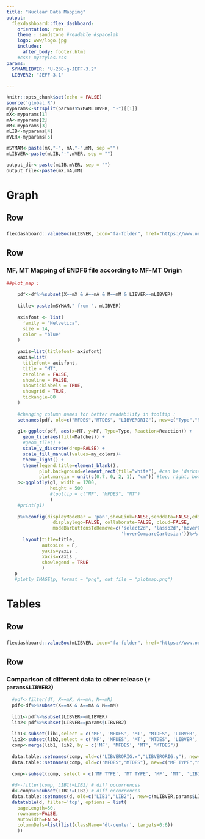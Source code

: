 ```yaml
---
title: "Nuclear Data Mapping"
output: 
  flexdashboard::flex_dashboard:
    orientation: rows
    theme : sandstone #readable #spacelab
    logo: www/logo.jpg
    includes:
      after_body: footer.html
    #css: mystyles.css
params:
  SYMAMLIBVER: "U-238-g-JEFF-3.2"
  LIBVER2: "JEFF-3.1"
  
---
```

<style>                     
.navbar {
  background-color:white;
  border-color:gray;
}
.navbar-brand {
color:DarkSlateGray!important;
}
.dataTables_wrapper{
font-family: helvetica;
font-size: 11px; 
}
</style>  

```r
knitr::opts_chunk$set(echo = FALSE)
source('global.R')  
myparams<-strsplit(params$SYMAMLIBVER, "-")[[1]]
mX<-myparams[1]
mA<-myparams[2]
mM<-myparams[3]
mLIB<-myparams[4]
mVER<-myparams[5]

mSYMAM<-paste(mX,"-", mA,"-",mM, sep ="")
mLIBVER<-paste(mLIB,"-",mVER, sep = "")

output_dir<-paste(mLIB,mVER, sep = "")
output_file<-paste(mX,mA,mM)

```

Graph
=====================================  
 
Row {}
-------------------------------------
### {data-width=800}

###  {data-width=200}
```r
flexdashboard::valueBox(mLIBVER, icon="fa-folder", href="https://www.oecd-nea.org", color=as.character(my_colors[mLIBVER]), caption = paste(" Release : ", libdates[mLIBVER]))

```   

Row {}
-------------------------------------

### MF, MT Mapping of ENDF6 file according to MF-MT Origin {data-height=2500}

```r
##plot_map : 
     
    pdf<-df%>%subset(X==mX & A==mA & M==mM & LIBVER==mLIBVER)
    
    title<-paste(mSYMAM," from ", mLIBVER)
    
    axisfont <- list(
      family = "Helvetica",
      size = 14,
      color = "blue"
    )
    
    yaxis=list(titlefont= axisfont)
    xaxis=list( 
      titlefont= axisfont,
      title = "MT",
      zeroline = FALSE,
      showline = FALSE,
      showticklabels = TRUE,
      showgrid = TRUE,
      tickangle=80
    )
    
    #changing column names for better readability in tooltip : 
    setnames(pdf, old=c("MFDES","MTDES", "LIBVERORIG"), new=c("Type","Reaction", "Matches"))
    
    g1<-ggplot(pdf, aes(x=MT, y=MF, Type=Type, Reaction=Reaction)) + 
      geom_tile(aes(fill=Matches)) +
      #geom_tile() +
      scale_y_discrete(drop=FALSE) + 
      scale_fill_manual(values=my_colors)+
      theme_light() + 
      theme(legend.title=element_blank(), 
            plot.background=element_rect(fill="white"), #can be 'darkseagreen' too...
            plot.margin = unit(c(0.7, 0, 2, 1), "cm")) #top, right, bottom, left
    p<-ggplotly(g1, width = 1200, 
                height = 500
                #tooltip = c("MF", "MFDES", "MT")
                )
    #print(g1)
    
    p%>%config(displayModeBar = 'pan',showLink=FALSE,senddata=FALSE,editable=FALSE,
                 displaylogo=FALSE, collaborate=FALSE, cloud=FALSE,
                 modeBarButtonsToRemove=c('select2d', 'lasso2d','hoverClosestCartesian',
                                          'hoverCompareCartesian'))%>%
      layout(title=title,
             autosize = F,
             yaxis=yaxis ,
             xaxis=xaxis ,
             showlegend = TRUE
             )
   p
   #plotly_IMAGE(p, format = "png", out_file = "plotmap.png")
```
   


Tables
=====================================  
 
Row {}
-------------------------------------
### {data-width=800}

 

###  {data-width=200}
```r
flexdashboard::valueBox(mLIBVER, icon="fa-folder", href="https://www.oecd-nea.org", color=as.character(my_colors[mLIBVER]), caption = paste(" Release : ", libdates[mLIBVER]))

```   

Row {}
-------------------------------------

### Comparison of **different** data to other release (`r params$LIBVER2`)

```r

  #pdf<-filter(df, X==mX, A==mA, M==mM)
  pdf<-df%>%subset(X==mX & A==mA & M==mM)
  
  lib1<-pdf%>%subset(LIBVER==mLIBVER)
  lib2<-pdf%>%subset(LIBVER==params$LIBVER2)
  
  lib1<-subset(lib1,select = c('MF', 'MFDES', 'MT', "MTDES", 'LIBVER', 'LIBVERORIG'))
  lib2<-subset(lib2,select = c('MF', 'MFDES', 'MT', "MTDES", 'LIBVER', 'LIBVERORIG'))
  comp<-merge(lib1, lib2, by = c('MF', 'MFDES', 'MT', "MTDES"))
  
  data.table::setnames(comp, old=c("LIBVERORIG.x","LIBVERORIG.y"), new=c("LIB1","LIB2"))
  data.table::setnames(comp, old=c("MFDES","MTDES"), new=c("MF TYPE","MT TYPE"))
  
  comp<-subset(comp, select = c('MF TYPE', 'MT TYPE', 'MF', 'MT', 'LIB1', 'LIB2'))
  
  #d<-filter(comp, LIB1!=LIB2) # diff occurrences 
  d<-comp%>%subset(LIB1!=LIB2) # diff occurrences 
  data.table::setnames(d, old=c("LIB1","LIB2"), new=c(mLIBVER,params$LIBVER2))
  datatable(d, filter='top', options = list(
    pageLength=50,
    rownames=FALSE,
    autowidth=FALSE,
    columnDefs=list(list(className='dt-center', targets=0:6))
    ))
  

```



   